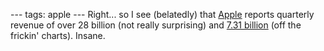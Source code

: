 ---
tags: apple
---
Right... so I see (belatedly) that [[Apple]] reports quarterly revenue of over 28 billion (not really surprising) and [http://osxdaily.com/2011/07/19/apple-q3-2011-results-all-time-record-revenue-28-57-billion-profits-7-31-billion/ 7.31 billion] (off the frickin' charts). Insane.
